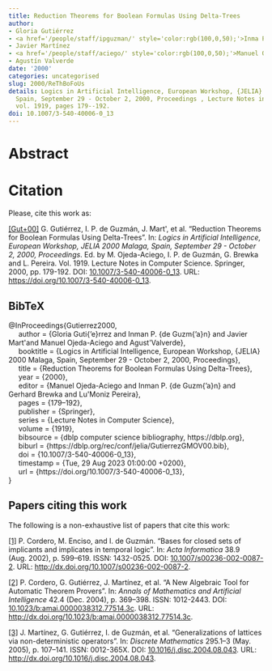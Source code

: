```yaml
---
title: Reduction Theorems for Boolean Formulas Using Delta-Trees
author:
- Gloria Gutiérrez
- <a href='/people/staff/ipguzman/' style='color:rgb(100,0,50);'>Inma P. de Guzmán</a>
- Javier Martínez
- <a href='/people/staff/aciego/' style='color:rgb(100,0,50);'>Manuel Ojeda-Aciego</a>
- Agustín Valverde
date: '2000'
categories: uncategorised
slug: 2000/ReThBoFoUs
details: Logics in Artificial Intelligence, European Workshop, {JELIA} 2000 Malaga,
  Spain, September 29 - October 2, 2000, Proceedings , Lecture Notes in Computer Science
  vol. 1919, pages 179--192.
doi: 10.1007/3-540-40006-0_13
---
```




# Abstract










# Citation
Please, cite this work as:


<a name=bib-Gutierrez2000></a>[[Gut+00]](#cite-Gutierrez2000) G. Gutiérrez, I. P. de Guzmán, J. Mart\'\inez, et al. “Reduction Theorems for Boolean Formulas Using Delta-Trees”. In: _Logics in Artificial Intelligence, European Workshop, JELIA 2000 Malaga, Spain, September 29 - October 2, 2000, Proceedings_. Ed. by M. Ojeda-Aciego, I. P. de Guzmán, G. Brewka and L. Pereira. Vol. 1919. Lecture Notes in Computer Science. Springer, 2000, pp. 179-192. DOI: [10.1007/3-540-40006-0\_13](https://doi.org/10.1007%2F3-540-40006-0%5C_13). URL: [https://doi.org/10.1007/3-540-40006-0\_13](https://doi.org/10.1007/3-540-40006-0\_13).

::: {.callout-note appearance="minimal" collapse=true}

## BibTeX

@InProceedings{Gutierrez2000,<br>&nbsp;&nbsp;&nbsp;&nbsp;  author = {Gloria Guti{\a'e}rrez and Inman P. {de Guzm{\a'a}n} and Javier Mart\'\inez and Manuel Ojeda-Aciego and Agust\'\in Valverde},<br>&nbsp;&nbsp;&nbsp;&nbsp;  booktitle = {Logics in Artificial Intelligence, European Workshop, {JELIA} 2000 Malaga, Spain, September 29 - October 2, 2000, Proceedings},<br>&nbsp;&nbsp;&nbsp;&nbsp;  title = {Reduction Theorems for Boolean Formulas Using Delta-Trees},<br>&nbsp;&nbsp;&nbsp;&nbsp;  year = {2000},<br>&nbsp;&nbsp;&nbsp;&nbsp;  editor = {Manuel Ojeda-Aciego and Inman P. {de Guzm{\a'a}n} and Gerhard Brewka and Lu\'\is Moniz Pereira},<br>&nbsp;&nbsp;&nbsp;&nbsp;  pages = {179--192},<br>&nbsp;&nbsp;&nbsp;&nbsp;  publisher = {Springer},<br>&nbsp;&nbsp;&nbsp;&nbsp;  series = {Lecture Notes in Computer Science},<br>&nbsp;&nbsp;&nbsp;&nbsp;  volume = {1919},<br>&nbsp;&nbsp;&nbsp;&nbsp;  bibsource = {dblp computer science bibliography, https://dblp.org},<br>&nbsp;&nbsp;&nbsp;&nbsp;  biburl = {https://dblp.org/rec/conf/jelia/GutierrezGMOV00.bib},<br>&nbsp;&nbsp;&nbsp;&nbsp;  doi = {10.1007/3-540-40006-0\_13},<br>&nbsp;&nbsp;&nbsp;&nbsp;  timestamp = {Tue, 29 Aug 2023 01:00:00 +0200},<br>&nbsp;&nbsp;&nbsp;&nbsp;  url = {https://doi.org/10.1007/3-540-40006-0\_13},<br>}

:::






## Papers citing this work

The following is a non-exhaustive list of papers that cite this work:


<a name=bib-Cordero_2002></a>[[1]](#cite-Cordero_2002) P. Cordero, M. Enciso, and I. de Guzmán. “Bases for closed sets of implicants and implicates in temporal logic”. In: _Acta Informatica_ 38.9 (Aug. 2002), p. 599–619. ISSN: 1432-0525. DOI: [10.1007/s00236-002-0087-2](https://doi.org/10.1007%2Fs00236-002-0087-2). URL: [http://dx.doi.org/10.1007/s00236-002-0087-2](http://dx.doi.org/10.1007/s00236-002-0087-2).

<a name=bib-Cordero_2004></a>[[2]](#cite-Cordero_2004) P. Cordero, G. Gutiérrez, J. Martínez, et al. “A New Algebraic Tool for Automatic Theorem Provers”. In: _Annals of Mathematics and Artificial Intelligence_ 42.4 (Dec. 2004), p. 369–398. ISSN: 1012-2443. DOI: [10.1023/b:amai.0000038312.77514.3c](https://doi.org/10.1023%2Fb%3Aamai.0000038312.77514.3c). URL: [http://dx.doi.org/10.1023/b:amai.0000038312.77514.3c](http://dx.doi.org/10.1023/b:amai.0000038312.77514.3c).

<a name=bib-Mart_nez_2005></a>[[3]](#cite-Mart_nez_2005) J. Martínez, G. Gutiérrez, I. de Guzmán, et al. “Generalizations of lattices via non-deterministic operators”. In: _Discrete Mathematics_ 295.1–3 (May. 2005), p. 107–141. ISSN: 0012-365X. DOI: [10.1016/j.disc.2004.08.043](https://doi.org/10.1016%2Fj.disc.2004.08.043). URL: [http://dx.doi.org/10.1016/j.disc.2004.08.043](http://dx.doi.org/10.1016/j.disc.2004.08.043).

